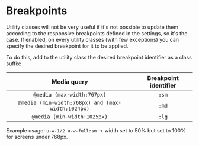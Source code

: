 
<Meta title="Utilities/Breakpoints" />

# Breakpoints

Utility classes will not be very useful if it's not possible to update them according to the responsive breakpoints defined in the settings, so it's the case. If enabled, on every utility classes (with few exceptions) you can specify the desired breakpoint for it to be applied.

To do this, add to the utility class the desired breakpoint identifier as a class suffix:

|                    Media query                    | Breakpoint identifier |
| :-----------------------------------------------: | :-------------------: |
|            `@media (max-width:767px)`             |         `:sm`         |
| `@media (min-width:768px) and (max-width:1024px)` |         `:md`         |
|            `@media (min-width:1025px)`            |         `:lg`         |

Example usage: `u-w-1/2 u-w-full:sm` -> width set to 50% but set to 100% for screens under 768px.
